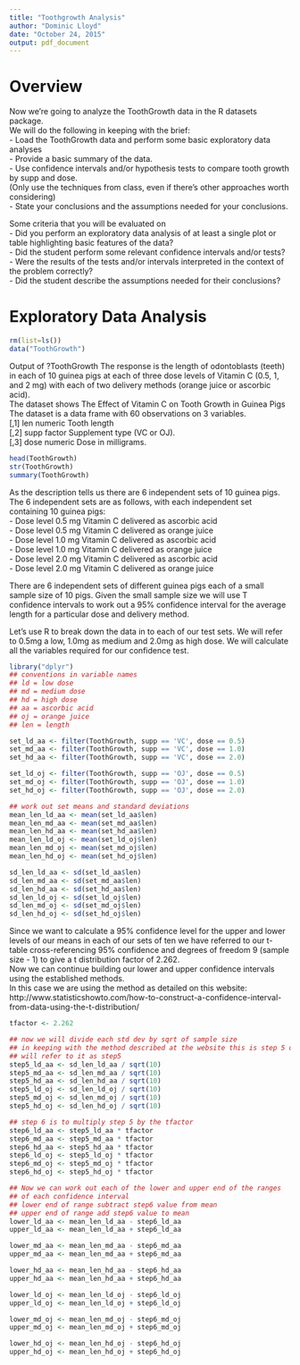 ```yaml
---
title: "Toothgrowth Analysis"
author: "Dominic Lloyd"
date: "October 24, 2015"
output: pdf_document
---
```



# Overview
Now we're going to analyze the ToothGrowth data in the R datasets package.  
We will do the following in keeping with the brief:  
 - Load the ToothGrowth data and perform some basic exploratory data analyses  
 - Provide a basic summary of the data.  
 - Use confidence intervals and/or hypothesis tests to compare tooth growth by supp and dose.  
 (Only use the techniques from class, even if there's other approaches worth considering)  
 - State your conclusions and the assumptions needed for your conclusions.  
  
Some criteria that you will be evaluated on  
 - Did you  perform an exploratory data analysis of at least a single plot or table highlighting basic features of the data?  
 - Did the student perform some relevant confidence intervals and/or tests?  
 - Were the results of the tests and/or intervals interpreted in the context of the problem correctly?  
 - Did the student describe the assumptions needed for their conclusions?  
   
# Exploratory Data Analysis
```r
rm(list=ls())
data("ToothGrowth")
```
Output of ?ToothGrowth
The response is the length of odontoblasts (teeth) in each of 10 guinea pigs at each of three dose levels of Vitamin C (0.5, 1, and 2 mg) with each of two delivery methods (orange juice or ascorbic acid).  
The dataset shows The Effect of Vitamin C on Tooth Growth in Guinea Pigs  
The dataset is a data frame with 60 observations on 3 variables.  
[,1]   len	 numeric	 Tooth length  
[,2]	 supp	 factor	 Supplement type (VC or OJ).  
[,3]	 dose	 numeric	 Dose in milligrams.  
```r
head(ToothGrowth)
str(ToothGrowth)
summary(ToothGrowth)
```
As the description tells us there are 6 independent sets of 10 guinea pigs.  
The 6 independent sets are as follows, with each independent set containing 10 guinea pigs:  
 - Dose level 0.5 mg Vitamin C delivered as ascorbic acid  
 - Dose level 0.5 mg Vitamin C delivered as orange juice  
 - Dose level 1.0 mg Vitamin C delivered as ascorbic acid  
 - Dose level 1.0 mg Vitamin C delivered as orange juice  
 - Dose level 2.0 mg Vitamin C delivered as ascorbic acid  
 - Dose level 2.0 mg Vitamin C delivered as orange juice  
 
There are 6 independent sets of different guinea pigs each of a small sample size of 10 pigs. Given the small sample size we will use T confidence intervals to work out a 95% confidence interval for the average length for a particular dose and delivery method. 

Let's use R to break down the data in to each of our test sets.
We will refer to 0.5mg a low, 1.0mg as medium and 2.0mg as high dose. 
We will calculate all the variables required for our confidence test.  

```r
library("dplyr")
## conventions in variable names
## ld = low dose
## md = medium dose
## hd = high dose
## aa = ascorbic acid
## oj = orange juice
## len = length

set_ld_aa <- filter(ToothGrowth, supp == 'VC', dose == 0.5)
set_md_aa <- filter(ToothGrowth, supp == 'VC', dose == 1.0)
set_hd_aa <- filter(ToothGrowth, supp == 'VC', dose == 2.0)

set_ld_oj <- filter(ToothGrowth, supp == 'OJ', dose == 0.5)
set_md_oj <- filter(ToothGrowth, supp == 'OJ', dose == 1.0)
set_hd_oj <- filter(ToothGrowth, supp == 'OJ', dose == 2.0)

## work out set means and standard deviations
mean_len_ld_aa <- mean(set_ld_aa$len)
mean_len_md_aa <- mean(set_md_aa$len)
mean_len_hd_aa <- mean(set_hd_aa$len)
mean_len_ld_oj <- mean(set_ld_oj$len)
mean_len_md_oj <- mean(set_md_oj$len)
mean_len_hd_oj <- mean(set_hd_oj$len)

sd_len_ld_aa <- sd(set_ld_aa$len)
sd_len_md_aa <- sd(set_md_aa$len)
sd_len_hd_aa <- sd(set_hd_aa$len)
sd_len_ld_oj <- sd(set_ld_oj$len)
sd_len_md_oj <- sd(set_md_oj$len)
sd_len_hd_oj <- sd(set_hd_oj$len)
```

Since we want to calculate a 95% confidence level for the upper and lower levels of our means in each of our sets of ten we have referred to our t-table cross-referencing 95% confidence and degrees of freedom 9 (sample size - 1) to give a t distribution factor of 2.262.  
Now we can continue building our lower and upper confidence intervals using the established methods.  
In this case we are using the method as detailed on this website: http://www.statisticshowto.com/how-to-construct-a-confidence-interval-from-data-using-the-t-distribution/

```r
tfactor <- 2.262

## now we will divide each std dev by sqrt of sample size
## in keeping with the method described at the website this is step 5 of 8 so we
## will refer to it as step5
step5_ld_aa <- sd_len_ld_aa / sqrt(10)
step5_md_aa <- sd_len_md_aa / sqrt(10)
step5_hd_aa <- sd_len_hd_aa / sqrt(10)
step5_ld_oj <- sd_len_ld_oj / sqrt(10)
step5_md_oj <- sd_len_md_oj / sqrt(10)
step5_hd_oj <- sd_len_hd_oj / sqrt(10)

## step 6 is to multiply step 5 by the tfactor
step6_ld_aa <- step5_ld_aa * tfactor
step6_md_aa <- step5_md_aa * tfactor
step6_hd_aa <- step5_hd_aa * tfactor
step6_ld_oj <- step5_ld_oj * tfactor
step6_md_oj <- step5_md_oj * tfactor
step6_hd_oj <- step5_hd_oj * tfactor

## Now we can work out each of the lower and upper end of the ranges
## of each confidence interval
## lower end of range subtract step6 value from mean
## upper end of range add step6 value to mean
lower_ld_aa <- mean_len_ld_aa - step6_ld_aa
upper_ld_aa <- mean_len_ld_aa + step6_ld_aa

lower_md_aa <- mean_len_md_aa - step6_md_aa
upper_md_aa <- mean_len_md_aa + step6_md_aa

lower_hd_aa <- mean_len_hd_aa - step6_hd_aa
upper_hd_aa <- mean_len_hd_aa + step6_hd_aa

lower_ld_oj <- mean_len_ld_oj - step6_ld_oj
upper_ld_oj <- mean_len_ld_oj + step6_ld_oj

lower_md_oj <- mean_len_md_oj - step6_md_oj
upper_md_oj <- mean_len_md_oj + step6_md_oj

lower_hd_oj <- mean_len_hd_oj - step6_hd_oj
upper_hd_oj <- mean_len_hd_oj + step6_hd_oj

```


